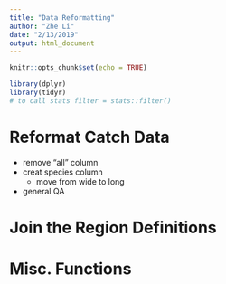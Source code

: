 ```yaml
---
title: "Data Reformatting"
author: "Zhe Li"
date: "2/13/2019"
output: html_document
---
```


```r
knitr::opts_chunk$set(echo = TRUE)
```

```r
library(dplyr)
library(tidyr)
# to call stats filter = stats::filter()
```

# Reformat Catch Data

* remove "all" column
* creat species column 
    - move from wide to long
* general QA


# Join the Region Definitions

# Misc. Functions